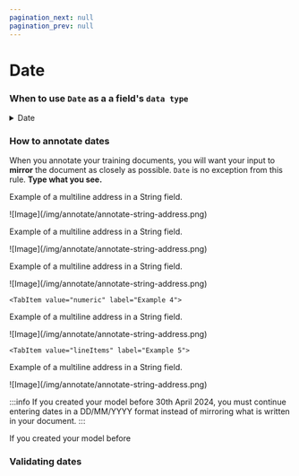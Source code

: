```yaml
---
pagination_next: null
pagination_prev: null
---
```



# Date

### When to use `Date` as a a field's `data type`
<details className='custom-accordion'>
  <summary>Date</summary>
  <p>Dates are very common to extract. Use this data type for dates. The dates can be be full so that it includes day, month and year,</p>
  <p>Dates are very common to extract. When you type a date in a `date` field, you must **mirror** the way the date is written on your document. I.e, don't format the date - type the date exactly as it is written on the document </p>
</details>

### How to annotate dates
When you annotate your training documents, you will want your input to **mirror** the document as closely as possible. `Date` is no exception from this rule. **Type what you see.**


<div style={{padding: '0 40px 40px 40px'}}>
<Tabs>
  <TabItem value="string" label="Example 1" default>
    <div class="image-backdrop utils-mb-10">
        <p class="image-backdrop-caption">Example of a multiline address in a String field.</p>
        ![Image](/img/annotate/annotate-string-address.png)
    </div>
  </TabItem>

  <TabItem value="amount" label="Example 2">
    <div class="image-backdrop utils-mb-10">
        <p class="image-backdrop-caption">Example of a multiline address in a String field.</p>
        ![Image](/img/annotate/annotate-string-address.png)
    </div>
  </TabItem>
  
  <TabItem value="date" label="Example 3">
   <div class="image-backdrop utils-mb-10">
    <p class="image-backdrop-caption">Example of a multiline address in a String field.</p>
    ![Image](/img/annotate/annotate-string-address.png)
    </div>
    </TabItem>

    <TabItem value="numeric" label="Example 4">
  <div class="image-backdrop utils-mb-10">
    <p class="image-backdrop-caption">Example of a multiline address in a String field.</p>
    ![Image](/img/annotate/annotate-string-address.png)
    </div>
    </TabItem>

    <TabItem value="lineItems" label="Example 5">
   <div class="image-backdrop utils-mb-10">
    <p class="image-backdrop-caption">Example of a multiline address in a String field.</p>
    ![Image](/img/annotate/annotate-string-address.png)
    </div>
    </TabItem>
</Tabs>
</div>


:::info
  If you created your model before 30th April 2024, you must continue entering dates in a DD/MM/YYYY format instead of mirroring what is written in your document.
:::

If you created your model before

### Validating dates